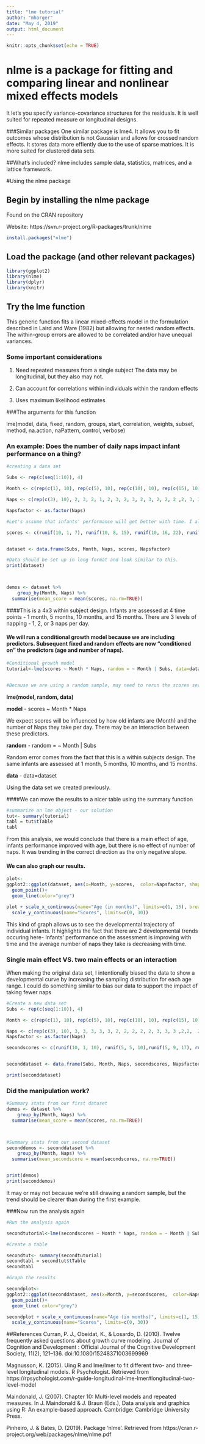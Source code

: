 ```yaml
---
title: "lme tutorial"
author: "mhorger"
date: "May 4, 2019"
output: html_document
---
```


```r
knitr::opts_chunk$set(echo = TRUE)
```


# nlme is a package for fitting and comparing linear and nonlinear mixed effects models
It let's you specify variance-covariance structures for the residuals.
It is well suited for repeated measure or longitudinal designs. 

###Similar packages
One similar package is lme4. 
It allows you to fit outcomes whose distribution is not Gaussian and allows for crossed random effects.
It stores data more effiently due to the use of sparse matrices.
It is more suited for clustered data sets.

##What's included? 
nlme includes sample data, statistics, matrices, and a lattice framework. 



#Using the nlme package 

## Begin by installing the nlme package

Found on the CRAN repository 


Website: https://svn.r-project.org/R-packages/trunk/nlme

```r
install.packages("nlme")
```


## Load the package (and other relevant packages)
```r
library(ggplot2)
library(nlme)
library(dplyr)
library(knitr)
```




## Try the lme function
This generic function fits a linear mixed-effects model in the formulation described in Laird and Ware (1982) but allowing for nested random effects. The within-group errors are allowed to be correlated and/or have unequal variances.

### Some important considerations  

1. Need repeated measures from a single subject The data may be longitudinal, but they also may not.
  
2. Can account for correlations within individuals within the random effects 
  
3. Uses maximum likelihood estimates 

###The arguments for this function

lme(model, data, fixed, random, groups, start, correlation, weights,
subset, method, na.action, naPattern, control, verbose)

### **An example: Does the number of daily naps impact infant performance on a thing?** 

```r

#creating a data set 

Subs <- rep(c(seq(1:10)), 4)

Month <- c(rep(c(1), 10), rep(c(5), 10), rep(c(10), 10), rep(c(15), 10))

Naps <- c(rep(c(3), 10), 2, 3, 2, 1, 2, 3, 2, 3, 2, 3, 2, 2, 2 ,2, 3, 3, 2, 2, 1, 2, 3, 1, 2, 2, 1, 1, 2, 1, 2, 1 )

Napsfactor <- as.factor(Naps)

#Let's assume that infants' performance will get better with time. I altered the possible sampling distributions to reflect this. 

scores <- c(runif(10, 1, 7), runif(10, 8, 15), runif(10, 16, 22), runif(10, 23, 30))


dataset <- data.frame(Subs, Month, Naps, scores, Napsfactor)

#Data should be set up in long format and look similar to this. 
print(dataset)



demos <- dataset %>%
    group_by(Month, Naps) %>%
  summarise(mean_score = mean(scores, na.rm=TRUE))

```


####This is a 4x3 within subject design. 
Infants are assessed at 4 time points - 1 month, 5 months, 10 months, and 15 months. 
There are 3 levels of napping - 1, 2, or 3 naps per day. 


#### We will run a conditional growth model because we are including predictors. Subsequent fixed and random effects are now “conditioned on” the predictors (age and number of naps).

```r
#Conditional growth model
tutorial<-lme(scores ~ Month * Naps, random = ~ Month | Subs, data=dataset)


#Because we are using a random sample, may need to rerun the scores several times for this piece of code to run effectively
```

**lme(model, random, data)**



**model** - scores ~ Month * Naps

We expect scores will be influenced by how old infants are (Month) and the number of Naps they take per day. There may be an interaction between these predictors. 


**random** - random = ~ Month | Subs

Random error comes from the fact that this is a within subjects design. The same infants are assessed at 1 month, 5 months, 10 months, and 15 months. 



**data** - data=dataset

Using the data set we created previously. 



####We can move the results to a nicer table using the summary function 

```r
#summarize an lme object - our solution
tut<- summary(tutorial)
tabl = tut$tTable 
tabl 

```


From this analysis, we would conclude that there is a main effect of age, infants performance improved with age, but there is no effect of number of naps. It was trending in the correct direction as the only negative slope. 

#### We can also graph our results. 

```r

plot<- 
ggplot2::ggplot(dataset, aes(x=Month, y=scores,  color=Napsfactor, shape = Napsfactor, group = Subs), xlim(1, 15), ylim(0, 25), xlab(Month) ) + 
  geom_point()+
  geom_line(color="grey")

plot + scale_x_continuous(name="Age (in months)", limits=c(1, 15), breaks = Month) +
  scale_y_continuous(name="Scores", limits=c(0, 30))

```


This kind of graph allows us to see the developmental trajectory of individual infants. It highlights the fact that there are 2 developmental trends occuring here- Infants' performance on the assessment is improving with time and the average number of naps they take is decreasing with time. 

### **Single main effect VS. two main effects or an interaction**

When making the original data set, I intentionally biased the data to show a developmental curve by increasing the sampling distribution for each age range. I could do something similar to bias our data to support the impact of taking fewer naps 

```r

#Create a new data set 
Subs <- rep(c(seq(1:10)), 4)

Month <- c(rep(c(1), 10), rep(c(5), 10), rep(c(10), 10), rep(c(15), 10))

Naps <- c(rep(c(3), 10), 3, 3, 3, 3, 3, 2, 2, 2, 2, 2, 3, 3, 3 ,2,2,  2, 2,2,1, 1, 2, 2, 2, 2, 2, 1, 1, 1, 1, 1)
Napsfactor <- as.factor(Naps)

secondscores <- c(runif(10, 1, 10), runif(5, 5, 10),runif(5, 9, 17), runif(3, 10, 15), runif(5, 14, 22), runif(2, 20, 25), runif(5, 18, 23), runif(4,22, 27), runif(1, 27, 30) )



```


```r
seconddataset <- data.frame(Subs, Month, Naps, secondscores, Napsfactor)

print(seconddataset)
```



### Did the manipulation work? 

```r
#Summary stats from our first dataset
demos <- dataset %>%
    group_by(Month, Naps) %>%
  summarise(mean_score = mean(scores, na.rm=TRUE))



#Summary stats from our second dataset
seconddemos <- seconddataset %>%
    group_by(Month, Naps) %>%
  summarise(mean_secondscore = mean(secondscores, na.rm=TRUE))


print(demos)
print(seconddemos)

```

It may or may not because we're still drawing a random sample, but the trend should be clearer than during the first example. 


###Now run the analysis again 

```r
#Run the analysis again 

secondtutorial<-lme(secondscores ~ Month * Naps, random = ~ Month | Subs, data=seconddataset)
```



```r
#Create a table 

secondtut<- summary(secondtutorial)
secondtabl = secondtut$tTable 
secondtabl 
```



```r

#Graph the results 

secondplot<-
ggplot2::ggplot(seconddataset, aes(x=Month, y=secondscores,  color=Napsfactor, shape = Napsfactor, group=Subs), xlim(1, 15), ylim(0, 25), xlab(Month) ) + 
  geom_point()+
  geom_line( color="grey")

secondplot + scale_x_continuous(name="Age (in months)", limits=c(1, 15), breaks = Month) +
  scale_y_continuous(name="Scores", limits=c(0, 30))
```



##References 
Curran, P. J., Obeidat, K., & Losardo, D. (2010). Twelve frequently asked questions about growth curve modeling. Journal of Cognition and Development : Official Journal of the Cognitive Development Society, 11(2), 121–136. doi:10.1080/15248371003699969

Magnusson, K. (2015). Uing R and lme/lmer to fit different two- and three- level longitudinal models. R Psychologist. Retrieved from https://rpsychologist.com/r-guide-longitudinal-lme-lmer#longitudinal-two-level-model

Maindonald, J. (2007). Chapter 10: Multi-level models and repeated measures. In J. Maindonald & J. Braun (Eds.), Data analysis and graphics using R: An example-based approach. Cambridge: Cambridge University Press.

Pinheiro, J. & Bates, D. (2019). Package 'nlme'. Retrieved from https://cran.r-project.org/web/packages/nlme/nlme.pdf 

